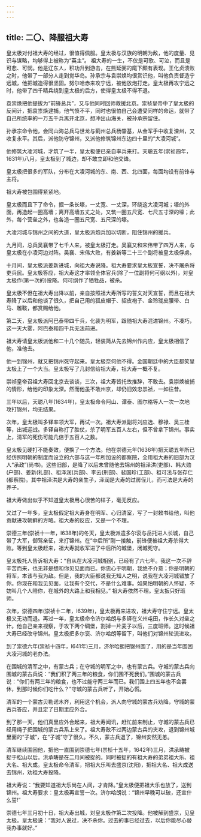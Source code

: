 ```yaml
---
---
---
```

title: 二〇、降服祖大寿
---



皇太极对付祖大寿的经过，很值得佩服。皇太极与汉族的明朝为敌，他的度量、见识与谋略，均够得上被称为“英主”。 祖大寿的一生，不仅是可歌、可泣，而且是可悲、可悯。他是辽东人，积功升到游击，在熊延弼的麾下颇有表现。王化贞溃败之时，他带了一部分人走到觉华岛。孙承宗与袁崇焕均很赏识他，叫他负责督造宁远城，他把城造得很坚固。努尔哈赤来攻宁远，被他放炮打走。皇太极再攻宁远之时，他带了四千精兵绕到皇太极的后方，使得皇太极不得不退。

袁崇焕把他提拔为“前锋总兵”，又与他同时回师救援北京。崇祯皇帝中了皇太极的反间计，把袁祟焕逮捕，他气愤不平，同时也很怕自己会遭受同样的命运，就带了自己所统率的一万五千兵离开北京，想冲出山海关，被孙承宗留住。

孙承宗命令他，会同山海总兵马世龙与蓟州总兵杨肇基，从金军手中收复滦州，又收复永平。其后，派他防守锦州，又派他修筑锦州东边四十里的“大凌河城”。

他修筑大凌河城，才筑了一半，皇太极便已亲自率兵来打。天聪五年(崇祯四年，1631年)八月，皇太极到了城边，却不敢立即和他交锋。

皇太极把很多的军队，分布在大凌河城的东、南、西、北四面，每面均设有前锋与主将。

祖大寿被包围得紧紧地。

皇太极而且下了命令，掘一条长壕，一丈宽、一丈深，环绕这大凌河城；壕的外面，再造起一圈高墙；离开高墙五丈之处，又筑一圈五尺宽、七尺五寸深的壕；此外，每个营垒之外，也各造一圈五尺宽、五尺深的壕。

大凌河城与锦州之间的大道，皇太极派炮兵加以切断，阻住锦州的援兵。

九月间，总兵吴襄带了七千人来，被皇太极打走。吴襄又和宋伟带了四万人来，与皇太极在小凌河边对阵。吴襄、宋伟大败，有姜新等二十三个副将被皇太极俘虏。

十月间，皇太极派姜新进城，向祖大寿说降。祖大寿要求皇太板宣誓，决不屠杀将吏兵民。皇太极答应，祖大寿这才率领全体官兵(除了一位副将何可纲以外)，对皇太极作(第一次的)投降。何可纲作了牺牲品，被杀。

皇太极不但在祖大寿出降以前，亲自按照祖大寿所写的誓文对天宣誓，而且在祖大寿降了以后和他谈了很久，把自己用的狐皮帽于、貂皮袍子、金玲珑皮腰带、白马、雕鞍，都赏赐给他。

第二天，皇太极派阿巴泰带四千兵，化装为明军，跟随祖大寿混进锦州。不凑巧，这一天大雾，阿巴泰和四千兵无法前进。

祖大寿请皇太板派他和二十几个随员，轻装简从先去锦州作内应，皇太极相信了他，准他去。

他一到锦州，就又把锦州死守起来。皇太极奈何他不得。金国朝廷中的大臣都笑皇太极上了一个大当。皇太极写了几封信给祖大寿，祖大寿一概不复。

崇祯皇帝召祖大寿回北京去谈谈，三次，祖大寿皆托故推辞，不敢去。袁崇焕被捕的情形，给他的印象太深。然而他虽不敢州京，却仍旧效忠祟祯，一如往昔。

三年以后，天聪八年(1634年)，皇太极命令阿山、谭泰、图尔格等人一次一次地攻打锦州，均无结果。

次年，皇太极叫多铎率领大军，再试一次。祖大寿派副将刘应选、穆禄、吴三桂等，出城迎战。多铎自称打了胜仗，杀了明军五百人左右，但不曾拿下锦州。事实上，清军的死伤可能几倍于五百人之数。

皇太极见硬打不能奏效，便换了一个方法。他在崇德元年(1636年)把天聪五年所已经仿照明朝的制度而设立的六部与这一年所加设的都察院，全用祖大寿的旧部为汉人“承政”(尚书)。这些旧部，是降了以后未曾随他去锦州的祖泽洪(吏部)、韩大勋(户部)、姜新(礼部)、祖泽润(兵部)、李云(刑部)、裴国珍(工部)、祖可法与张存仁(都察院)。其中祖泽洪是大寿的亲生子，泽润是大寿的过房侄儿，而可法是大寿的养子。

祖大寿做出似乎不知道皇太极用心很苦的样子，毫无反应。

又过了一年多，皇太极假定祖大寿身在明军、心归清室，写了一封敕书给他，叫他贡献进攻朝鲜的方略。祖大寿的反应，又是一个不理。

崇德三年(崇祯十一年，l638年)的冬天，皇太极派遣多尔衮与岳托进人长城，自己带了大军，御驾亲征，来打锦州。在“中后所”刚一接触，前锋便被祖大寿杀得大败。等到皇太极赶来，祖大寿就收军进了中后所的城堡，闭城死守。

皇太极托人告诉祖大寿：“自从在大凌河城相别，已经有了六七年。我这一次不辞辛苦而来，也无非是想和你见见面而已。你忠心于明朝，我绝不介意；你是明朝的将军，本该与我为敌。但是，我的大臣都说我无知人之明，说我在大凌河城错放了你。你现在和我见见面，让我有个交代，不是什么难事。如果怕明朝的人怀疑，不妨叫几个人陪你，在城外的大路上和我相见。” 祖大寿依然不理。皇太扳只好班师。

次年，崇德四年(崇祯十二年，l639年)，皇太极再来进攻，祖大寿守住宁远。皇太极又无功而退。再过一年，皇太极命令济尔哈朗与多铎在义州屯田，作长久对垒之计。他自己亲来视察，于攻下两个碉堡，割掉一片麦子以后，三度班师。这时候祖大寿已经改守锦州。皇太极把多尔衮、济尔哈朗等留下，叫他们对锦州轮流进攻。

到了崇德六年(崇祯十四年，l641年)三月，济尔哈朗把锦州围了，用的是当年围困大凌河城的老办法。

在围城的清军之中，有蒙古兵；在守城的明军之中，也有蒙古兵。守城的蒙古兵向围城的蒙古兵说：“我们积了两三年的粮食，你们围不死我们。”围城的蒙古兵说：“你们有两三年的粮食，也不过能守两三年而已。我们围上四五年也不会罢休，到那时候你们吃什么？”守城的蒙古兵听了，开始心慌。

清军的一个蒙古贝勒诺木齐，利用这个机会，派人向守城的蒙古兵劝降，守城的蒙古兵答应，并且定了日期里应外合。

到了那一天，他们真里应外合起来，祖大寿闻讯，赶忙前来制止，守城的蒙古兵已经用绳子把围城的蒙古兵系上来了。祖大寿敌不过两边蒙古兵的夹攻，退到锦州城里面的“子城”，在“子城”守了很久。不久，蒙古兵退了，锦州安然无恙。

清军继续围困他，把他一直围到崇德七年(祟桢十五年，1642年)三月，洪承畴被捉于松山以后。洪承畴是在二月间被捉的。同时被捉的有祖大寿的弟弟祖大乐、祖大名、祖大成。皇太极命令清军，把祖大乐叫去盛京(沈阳)，把祖大名、祖大成送去锦州，劝祖大寿投降。

祖大寿说：“我要知道祖大乐尚在人间，才肯降。”皇太极便把祖大乐也放了，送到锦州。祖大寿要求：皇太极再宣誓一次。济尔哈朗说：“锦州早晚可以破，还宣什么誓!”

崇德七年三月初十日，祖大寿出城，对皇太极作第二次投降。他被解到盛京，见皇太极。皇太极说：“我对人说过，决不杀你。过去的事已经过去，以后你能尽心替我办事就好。”